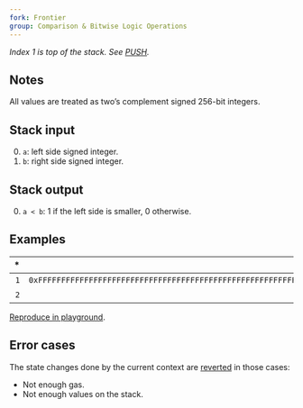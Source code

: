 ```yaml
---
fork: Frontier
group: Comparison & Bitwise Logic Operations
---
```


*Index 1 is top of the stack. See [PUSH](/#60).*

## Notes

All values are treated as two’s complement signed 256-bit integers.

## Stack input

0. `a`: left side signed integer.
1. `b`: right side signed integer.

## Stack output

0. `a < b`: 1 if the left side is smaller, 0 otherwise.

## Examples

| * | Input | Output | * | * | Input | Output |
|--:|------:|-------:|--:|--:|------:|-------:|
| `1` | `0xFFFFFFFFFFFFFFFFFFFFFFFFFFFFFFFFFFFFFFFFFFFFFFFFFFFFFFFFFFFFFFFF` | `1` | * | `1` | `10` | `0` |
| `2` | `0` | | * | `2` | `10` | |

[Reproduce in playground](/playground?unit=Wei&codeType=Mnemonic&code='y1z9v32%200xsssstwwy2z10z10t'~uuuuzv1%20y%2F%2F%20Example%20w%5CnvwPUSHuFFtwSLTs~~%01stuvwyz~_).

## Error cases

The state changes done by the current context are [reverted](#FD) in those cases:
- Not enough gas.
- Not enough values on the stack.
